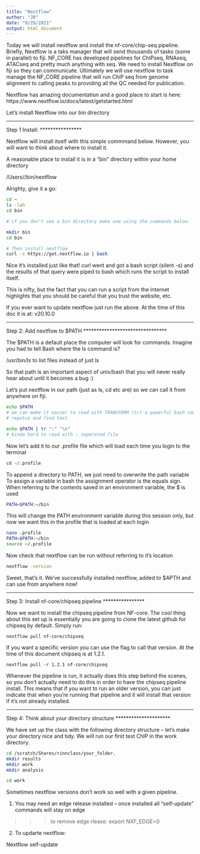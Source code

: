 ```yaml
---
title: "Nextflow"
author: "JR"
date: "9/29/2021"
output: html_document
---
```


Today we will install nextflow and install the nf-core/chip-seq pipeline. Briefly, Nextflow
is a taks manager that will send thousands of tasks (some in parallel) to fiji. NF_CORE has
developed pipelines for ChIPseq, RNAseq, ATACseq and pretty much anything with seq. We need 
to install Nextflow on fiji so they can communicate. Ultimately we will use nextflow to task
manage the NF_CORE pipeline that will run ChiP seq from genome alignment to calling peaks to
providing all the QC needed for publication. 

Nextflow has amazing documentation and a good place to start is here:
https://www.nextflow.io/docs/latest/getstarted.html


Let's install Nextflow into our bin directory
 

****************
Step 1 Install:
****************

Nextflow will install itself with this simple commmand below. However, you will
want to think about where to install it. 

A reasonable place to install it is in a "bin" directory within your home directory

/Users/<identikey>/bin/nextflow

Alrighty, give it a go:

```bash
cd ~
ls -lah
cd bin

# if you don't see a bin directory make one using the commands below. 

mkdir bin
cd bin

# Then install nextflow
curl -s https://get.nextflow.io | bash
```

Nice it's installed just like that! curl went and got a bash script (silent -s)
and the results of that query were piped to bash which runs the script to install itself.

This is nifty, but the fact that you can run a script from the internet highlights that you
should be careful that you trust the website, etc.

If you ever want to update nextflow just run the above. At the time of this doc
it is at: v20.10.0

********************************
Step 2: Add nextflow to $PATH
********************************

The $PATH is a default place the computer will look for commands. Imagine you
had to tell Bash where the ls command is?

/usr/bin/ls to list files instead of just ls

So that path is an important aspect of unix/bash that you will never really hear
about until it becomes a bug :) 

Let's put nextflow in our path (just as ls, cd etc are) so we can call it from anywhere on fiji.

```bash

echo $PATH
# we can make it easier to read with TRANSFORM (tr) a powerful bash command to
# repalce and find text.

echo $PATH | tr ":" "\n"
# kinda hard to read with : seperated file
```


Now let's add it to our .profile file which will load each time you login to the terminal
```R
cd ~/.profile
```

To append a directory to PATH, we just need to overwrite the path variable
To assign a variable in bash the assignment operator is the equals sign. 
When referring to the contents saved in an environment variable, the $ is used
```bash

PATH=$PATH:~/bin
```

This will change the PATH environment variable during this session only,
but now we want this in the profile that is loaded at each login 

```bash
nano .profile
PATH=$PATH:~/bin
source ~/.profile
```


Now check that nextflow can be run without referring to it's location
```BASH

nextflow -version
```

Sweet, that's it. We've successfully installed nextflow, added to $APTH and can use from anywhere now!


****************
Step 3: Install nf-core/chipseq pipeline
****************

Now we want to install the chipseq pipeline from NF-core. The cool thing about 
this set up is essentially you are going to clone the latest github for chipseq
by default. Simply run:


```
nextflow pull nf-core/chipseq
```

If you want a specific version you can use the flag to call that version.
At the time of this document chipseq is at 1.2.1. 

```
nextflow pull -r 1.2.1 nf-core/chipseq
```

Whenever the pipeline is run, it actually does this step behind the scenes,
so you don't actually need to do this in order to have the chipseq pipeline install.
This means that if you want to run an older version, you can just indicate that when
you're running that pipeline and it will install that version if it's not 
already installed.

*********************
Step 4: Think about your directory structure
*********************

We have set up the class with the following directory structure -- let's make your directory nice and tidy.
We will run our first test ChIP in the work directory.

```BASH
cd /scratch/Shares/rinnclass/your_folder.
mkdir results
mkdir work
mkdir analysis

cd work
```


Sometimes nextflow versions don't work so well with a given pipeline. 

1) You may need an edge release installed -- once installed all "self-update" commands will stay on edge

>>> to remove edge rlease: export NXF_EDGE=0

2) To updarte nextflow:

Nextflow self-update
















